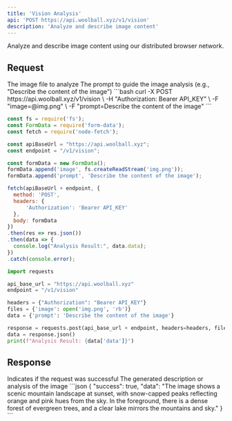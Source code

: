 ```yaml
---
title: 'Vision Analysis'
api: 'POST https://api.woolball.xyz/v1/vision'
description: 'Analyze and describe image content'
---
```


Analyze and describe image content using our distributed browser network.

## Request

<ParamField body="image" type="blob" required>
  The image file to analyze
</ParamField>

<ParamField body="prompt" type="string" required>
  The prompt to guide the image analysis (e.g., "Describe the content of the image")
</ParamField>

<RequestExample>
```bash
curl -X POST https://api.woolball.xyz/v1/vision \
-H "Authorization: Bearer API_KEY" \
-F "image=@img.png" \
-F "prompt=Describe the content of the image"
```

```javascript
const fs = require('fs');
const FormData = require('form-data');
const fetch = require('node-fetch');

const apiBaseUrl = "https://api.woolball.xyz";
const endpoint = "/v1/vision";

const formData = new FormData();
formData.append('image', fs.createReadStream('img.png'));
formData.append('prompt', 'Describe the content of the image');

fetch(apiBaseUrl + endpoint, {
  method: 'POST',
  headers: {
      'Authorization': 'Bearer API_KEY'
  },
  body: formData
})
.then(res => res.json())
.then(data => {
  console.log("Analysis Result:", data.data);
})
.catch(console.error);
```

```python
import requests

api_base_url = "https://api.woolball.xyz"
endpoint = "/v1/vision"

headers = {"Authorization": "Bearer API_KEY"}
files = {'image': open('img.png', 'rb')}
data = {'prompt': 'Describe the content of the image'}

response = requests.post(api_base_url + endpoint, headers=headers, files=files, data=data)
data = response.json()
print(f"Analysis Result: {data['data']}")
```
</RequestExample>

## Response

<ResponseField name="success" type="boolean">
  Indicates if the request was successful
</ResponseField>

<ResponseField name="data" type="string">
  The generated description or analysis of the image
</ResponseField>

<ResponseExample>
```json
{
  "success": true,
  "data": "The image shows a scenic mountain landscape at sunset, with snow-capped peaks reflecting orange and pink hues from the sky. In the foreground, there is a dense forest of evergreen trees, and a clear lake mirrors the mountains and sky."
}
```
</ResponseExample>
